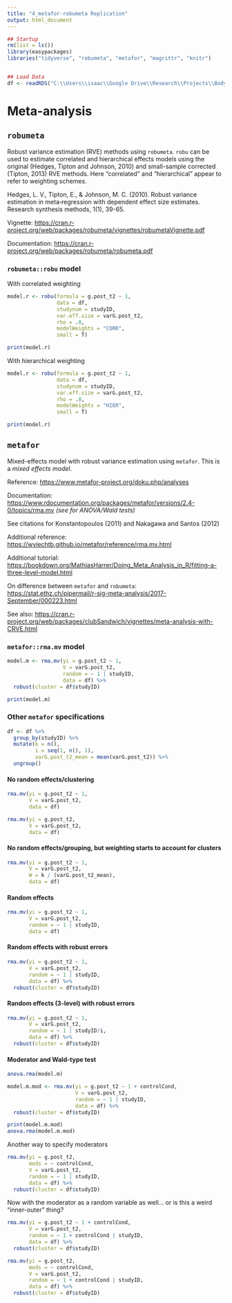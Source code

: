 ```yaml
---
title: "4_metafor-robumeta Replication"
output: html_document
---
```


```r
## Startup
rm(list = ls())
library(easypackages)
libraries("tidyverse", "robumeta", "metafor", "magrittr", "knitr")


## Load Data
df <- readRDS("C:\\Users\\isaac\\Google Drive\\Research\\Projects\\Body Dissatisfaction Meta-Analysis\\BD-depression-meta-analysis\\Data\\Data With Effect Sizes.rds")
```

# Meta-analysis

## `robumeta`

Robust variance estimation (RVE) methods using `robumeta`. `robu` can
be used to estimate correlated and hierarchical effects models using the original (Hedges, Tipton
and Johnson, 2010) and small-sample corrected (Tipton, 2013) RVE methods. Here "correlated" and "hierarchical" appear to refer to weighting schemes.

Hedges, L. V., Tipton, E., & Johnson, M. C. (2010). Robust variance estimation in meta‐regression with dependent effect size estimates. Research synthesis methods, 1(1), 39-65.

Vignette: <https://cran.r-project.org/web/packages/robumeta/vignettes/robumetaVignette.pdf>

Documentation: <https://cran.r-project.org/web/packages/robumeta/robumeta.pdf>

### `robumeta::robu` model

With correlated weighting

```r
model.r <- robu(formula = g.post_t2 ~ 1, 
                data = df, 
                studynum = studyID, 
                var.eff.size = varG.post_t2, 
                rho = .8,
                modelWeights = "CORR",
                small = T)

print(model.r)
```

With hierarchical weighting

```r
model.r <- robu(formula = g.post_t2 ~ 1, 
                data = df, 
                studynum = studyID, 
                var.eff.size = varG.post_t2, 
                rho = .8,
                modelWeights = "HIER",
                small = T)

print(model.r)
```

## `metafor`

Mixed-effects model with robust variance estimation using `metafor`. This is a _mixed effects model_.

Reference: <https://www.metafor-project.org/doku.php/analyses>

Documentation: <https://www.rdocumentation.org/packages/metafor/versions/2.4-0/topics/rma.mv> _(see for ANOVA/Wald tests)_

See citations for Konstantopoulos (2011) and Nakagawa and Santos (2012)

Additional reference: <https://wviechtb.github.io/metafor/reference/rma.mv.html>

Additional tutorial: <https://bookdown.org/MathiasHarrer/Doing_Meta_Analysis_in_R/fitting-a-three-level-model.html>

On difference between `metafor` and `robumeta`: <https://stat.ethz.ch/pipermail/r-sig-meta-analysis/2017-September/000223.html>

See also: <https://cran.r-project.org/web/packages/clubSandwich/vignettes/meta-analysis-with-CRVE.html>

### `metafor::rma.mv` model

```r
model.m <- rma.mv(yi = g.post_t2 ~ 1,
                  V = varG.post_t2,
                  random = ~ 1 | studyID,
                  data = df) %>%
  robust(cluster = df$studyID)

print(model.m)
```

### Other `metafor` specifications

```r
df <- df %>%
  group_by(studyID) %>%
  mutate(k = n(),
         i = seq(1, n(), 1),
         varG.post_t2_mean = mean(varG.post_t2)) %>%
  ungroup()
```

#### No random effects/clustering

```r
rma.mv(yi = g.post_t2 ~ 1,
       V = varG.post_t2,
       data = df)
```

```r
rma.mv(yi = g.post_t2,
       V = varG.post_t2,
       data = df)
```

#### No random effects/grouping, but weighting starts to account for clusters

```r
rma.mv(yi = g.post_t2 ~ 1,
       V = varG.post_t2,
       W = k / (varG.post_t2_mean),
       data = df)
```

#### Random effects

```r
rma.mv(yi = g.post_t2 ~ 1,
       V = varG.post_t2,
       random = ~ 1 | studyID,
       data = df)
```

#### Random effects with robust errors

```r
rma.mv(yi = g.post_t2 ~ 1,
       V = varG.post_t2,
       random = ~ 1 | studyID,
       data = df) %>%
  robust(cluster = df$studyID)
```

#### Random effects (3-level) with robust errors

```r
rma.mv(yi = g.post_t2 ~ 1,
       V = varG.post_t2,
       random = ~ 1 | studyID/i,
       data = df) %>%
  robust(cluster = df$studyID)
```

#### Moderator and Wald-type test

```r
anova.rma(model.m)

model.m.mod <- rma.mv(yi = g.post_t2 ~ 1 + controlCond,
                      V = varG.post_t2,
                      random = ~ 1 | studyID,
                      data = df) %>%
  robust(cluster = df$studyID)

print(model.m.mod)
anova.rma(model.m.mod)
```

Another way to specify moderators

```r
rma.mv(yi = g.post_t2,
       mods = ~ controlCond,
       V = varG.post_t2,
       random = ~ 1 | studyID,
       data = df) %>%
  robust(cluster = df$studyID)
```

Now with the moderator as a random variable as well... or is this a weird "inner-outer" thing?

```r
rma.mv(yi = g.post_t2 ~ 1 + controlCond,
       V = varG.post_t2,
       random = ~ 1 + controlCond | studyID,
       data = df) %>%
  robust(cluster = df$studyID)
```

```r
rma.mv(yi = g.post_t2,
       mods = ~ controlCond,
       V = varG.post_t2,
       random = ~ 1 + controlCond | studyID,
       data = df) %>%
  robust(cluster = df$studyID)
```

